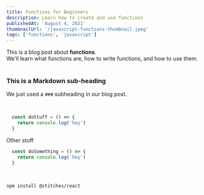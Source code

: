 ```yaml
---
title: Functions for Beginners
description: Learn how to create and use functions
publishedAt: 'August 4, 2021'
thumbnailUrl: '/javascript-functions-thumbnail.jpeg'
tags: ['functions', 'javascript']
---
```


<div>
  This is a blog post about <strong>functions</strong>. <br/>
  We'll learn what functions are, how to write functions, and how to use them.
</div>

<br/>

### This is a Markdown sub-heading
We just used a `###` subheading in our blog post.

<br/>

  ```jsx
    const doStuff = () => {
      return console.log('hey')
    }
```

  Other stuff


```jsx
  const doSomething = () => {
    return console.log('hey')
  }
```

<br/>


```bash
npm install @stitches/react
```
